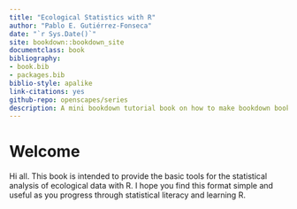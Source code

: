 ```yaml
--- 
title: "Ecological Statistics with R"
author: "Pablo E. Gutiérrez-Fonseca"
date: "`r Sys.Date()`"
site: bookdown::bookdown_site
documentclass: book
bibliography:
- book.bib
- packages.bib
biblio-style: apalike
link-citations: yes
github-repo: openscapes/series
description: A mini bookdown tutorial book on how to make bookdown books.
---
```


# Welcome {-}

Hi all. This book is intended to provide the basic tools for the statistical analysis of ecological data with R. I hope you find this format simple and useful as you progress through statistical literacy and learning R.


